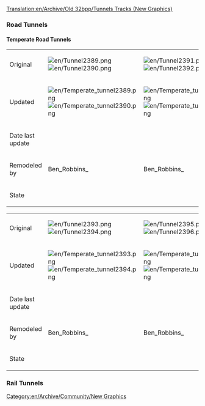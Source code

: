 [[Translation:en/Archive/Old 32bpp/Tunnels Tracks (New Graphics)]]
=== Road Tunnels ===
==== Temperate Road Tunnels ====
{| border=1 style="background:#e7ebff;"
!
!
!
|-
!Original
|[[File:en/Tunnel2389.png]][[File:en/Tunnel2390.png]]
|[[File:en/Tunnel2391.png]][[File:en/Tunnel2392.png]]
|-
!Updated
|[[File:en/Temperate tunnel2389.png]][[File:en/Temperate tunnel2390.png]]
|[[File:en/Temperate tunnel2391.png]][[File:en/Temperate tunnel2392.png]]
|-
!Date last update
|
|
|-
!Remodeled by
|Ben_Robbins_
|Ben_Robbins_
|-
!State
{{en/Archive/Old 32bpp/Done}}
{{en/Archive/Old 32bpp/Done}}
|}

{| border=1 style="background:#e7ebff;"
!
!
!
|-
!Original
|[[File:en/Tunnel2393.png]][[File:en/Tunnel2394.png]]
|[[File:en/Tunnel2395.png]][[File:en/Tunnel2396.png]]
|-
!Updated
|[[File:en/Temperate tunnel2393.png]][[File:en/Temperate tunnel2394.png]]
|[[File:en/Temperate tunnel2395.png]][[File:en/Temperate tunnel2396.png]]
|-
!Date last update
|
|
|-
!Remodeled by
|Ben_Robbins_
|Ben_Robbins_
|-
!State
{{en/Archive/Old 32bpp/Done}}
{{en/Archive/Old 32bpp/Done}}
|}

=== Rail Tunnels ===


[[Category:en/Archive/Community/New Graphics]]